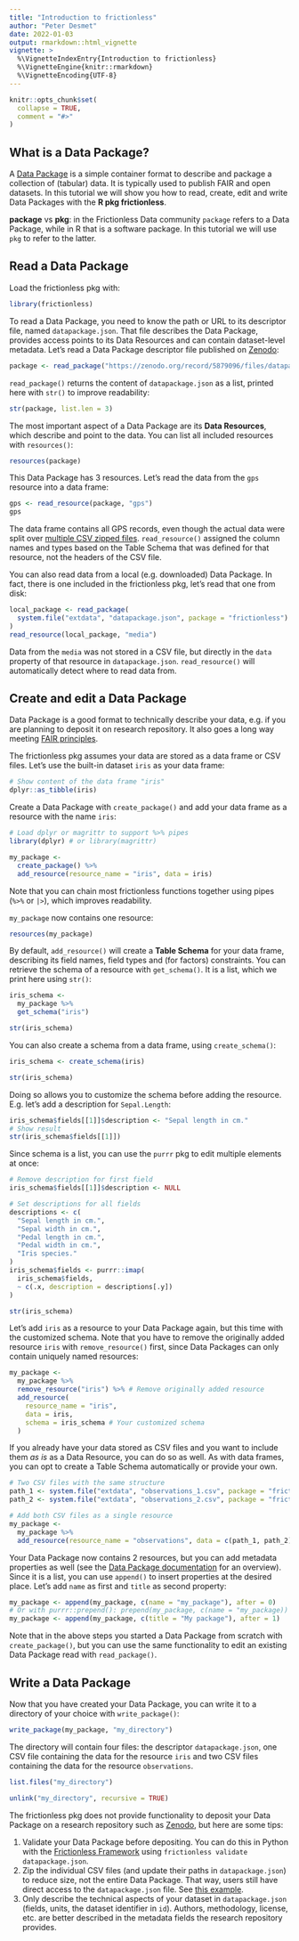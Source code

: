 ```yaml
---
title: "Introduction to frictionless"
author: "Peter Desmet"
date: 2022-01-03
output: rmarkdown::html_vignette
vignette: >
  %\VignetteIndexEntry{Introduction to frictionless}
  %\VignetteEngine{knitr::rmarkdown}
  %\VignetteEncoding{UTF-8}
---
```


```r
knitr::opts_chunk$set(
  collapse = TRUE,
  comment = "#>"
)
```

## What is a Data Package?

A [Data Package](https://specs.frictionlessdata.io/data-package/) is a simple container format to describe and package a collection of (tabular) data. It is typically used to publish FAIR and open datasets. In this tutorial we will show you how to read, create, edit and write Data Packages with the **R pkg frictionless**.

**package** vs **pkg**: in the Frictionless Data community `package` refers to a Data Package, while in R that is a software package. In this tutorial we will use `pkg` to refer to the latter.

## Read a Data Package

Load the frictionless pkg with:

```r
library(frictionless)
```

To read a Data Package, you need to know the path or URL to its descriptor file, named `datapackage.json`. That file describes the Data Package, provides access points to its Data Resources and can contain dataset-level metadata. Let's read a Data Package descriptor file published on [Zenodo](https://doi.org/10.5281/zenodo.5879096):

```r
package <- read_package("https://zenodo.org/record/5879096/files/datapackage.json")
```

`read_package()` returns the content of `datapackage.json` as a list, printed here with `str()` to improve readability:

```r
str(package, list.len = 3)
```

The most important aspect of a Data Package are its **Data Resources**, which describe and point to the data. You can list all included resources with `resources()`:

```r
resources(package)
```

This Data Package has 3 resources. Let's read the data from the `gps` resource into a data frame:

```r
gps <- read_resource(package, "gps")
gps
```

The data frame contains all GPS records, even though the actual data were split over [multiple CSV zipped files](https://zenodo.org/record/5879096#files). `read_resource()` assigned the column names and types based on the Table Schema that was defined for that resource, not the headers of the CSV file.

You can also read data from a local (e.g. downloaded) Data Package. In fact, there is one included in the frictionless pkg, let's read that one from disk:

```r
local_package <- read_package(
  system.file("extdata", "datapackage.json", package = "frictionless")
)
read_resource(local_package, "media")
```

Data from the `media` was not stored in a CSV file, but directly in the `data` property of that resource in `datapackage.json`. `read_resource()` will automatically detect where to read data from.

## Create and edit a Data Package

Data Package is a good format to technically describe your data, e.g. if you are planning to deposit it on research repository. It also goes a long way meeting [FAIR principles](https://www.go-fair.org/fair-principles/).

The frictionless pkg assumes your data are stored as a data frame or CSV files. Let's use the built-in dataset `iris` as your data frame:

```r
# Show content of the data frame "iris"
dplyr::as_tibble(iris)
```

Create a Data Package with `create_package()` and add your data frame as a resource with the name `iris`:

```r
# Load dplyr or magrittr to support %>% pipes
library(dplyr) # or library(magrittr)

my_package <-
  create_package() %>%
  add_resource(resource_name = "iris", data = iris)
```

Note that you can chain most frictionless functions together using pipes (`%>%` or `|>`), which improves readability.

`my_package` now contains one resource:

```r
resources(my_package)
```

By default, `add_resource()` will create a **Table Schema** for your data frame, describing its field names, field types and (for factors) constraints. You can retrieve the schema of a resource with `get_schema()`. It is a list, which we print here using `str()`:

```r
iris_schema <-
  my_package %>%
  get_schema("iris")

str(iris_schema)
```

You can also create a schema from a data frame, using `create_schema()`:

```r
iris_schema <- create_schema(iris)

str(iris_schema)
```

Doing so allows you to customize the schema before adding the resource. E.g. let's add a description for `Sepal.Length`:

```r
iris_schema$fields[[1]]$description <- "Sepal length in cm."
# Show result
str(iris_schema$fields[[1]])
```

Since schema is a list, you can use the `purrr` pkg to edit multiple elements at once:

```r
# Remove description for first field
iris_schema$fields[[1]]$description <- NULL

# Set descriptions for all fields
descriptions <- c(
  "Sepal length in cm.",
  "Sepal width in cm.",
  "Pedal length in cm.",
  "Pedal width in cm.",
  "Iris species."
)
iris_schema$fields <- purrr::imap(
  iris_schema$fields,
  ~ c(.x, description = descriptions[.y])
)

str(iris_schema)
```

Let's add `iris` as a resource to your Data Package again, but this time with the customized schema. Note that you have to remove the originally added resource `iris` with `remove_resource()` first, since Data Packages can only contain uniquely named resources:

```r
my_package <-
  my_package %>%
  remove_resource("iris") %>% # Remove originally added resource
  add_resource(
    resource_name = "iris",
    data = iris,
    schema = iris_schema # Your customized schema
  )
```

If you already have your data stored as CSV files and you want to include them _as is_ as a Data Resource, you can do so as well. As with data frames, you can opt to create a Table Schema automatically or provide your own.

```r
# Two CSV files with the same structure
path_1 <- system.file("extdata", "observations_1.csv", package = "frictionless")
path_2 <- system.file("extdata", "observations_2.csv", package = "frictionless")

# Add both CSV files as a single resource
my_package <-
  my_package %>%
  add_resource(resource_name = "observations", data = c(path_1, path_2))
```

Your Data Package now contains 2 resources, but you can add metadata properties as well (see the [Data Package documentation](https://specs.frictionlessdata.io/data-package/#metadata) for an overview). Since it is a list, you can use `append()` to insert properties at the desired place. Let's add `name` as first and `title` as second property:

```r
my_package <- append(my_package, c(name = "my_package"), after = 0)
# Or with purrr::prepend(): prepend(my_package, c(name = "my_package))
my_package <- append(my_package, c(title = "My package"), after = 1)
```

Note that in the above steps you started a Data Package from scratch with `create_package()`, but you can use the same functionality to edit an existing Data Package read with `read_package()`.

## Write a Data Package

Now that you have created your Data Package, you can write it to a directory of your choice with `write_package()`:

```r
write_package(my_package, "my_directory")
```

The directory will contain four files: the descriptor `datapackage.json`, one CSV file containing the data for the resource `iris` and two CSV files containing the data for the resource `observations`.

```r
list.files("my_directory")
```

```r
unlink("my_directory", recursive = TRUE)
```

The frictionless pkg does not provide functionality to deposit your Data Package on a research repository such as [Zenodo](https://zenodo.org), but here are some tips:

1. Validate your Data Package before depositing. You can do this in Python with the [Frictionless Framework](https://github.com/frictionlessdata/framework) using `frictionless validate datapackage.json`.
2. Zip the individual CSV files (and update their paths in `datapackage.json`) to reduce size, not the entire Data Package. That way, users still have direct access to the `datapackage.json` file. See [this example](https://zenodo.org/record/5061303#files).
3. Only describe the technical aspects of your dataset in `datapackage.json` (fields, units, the dataset identifier in `id`). Authors, methodology, license, etc. are better described in the metadata fields the research repository provides.
